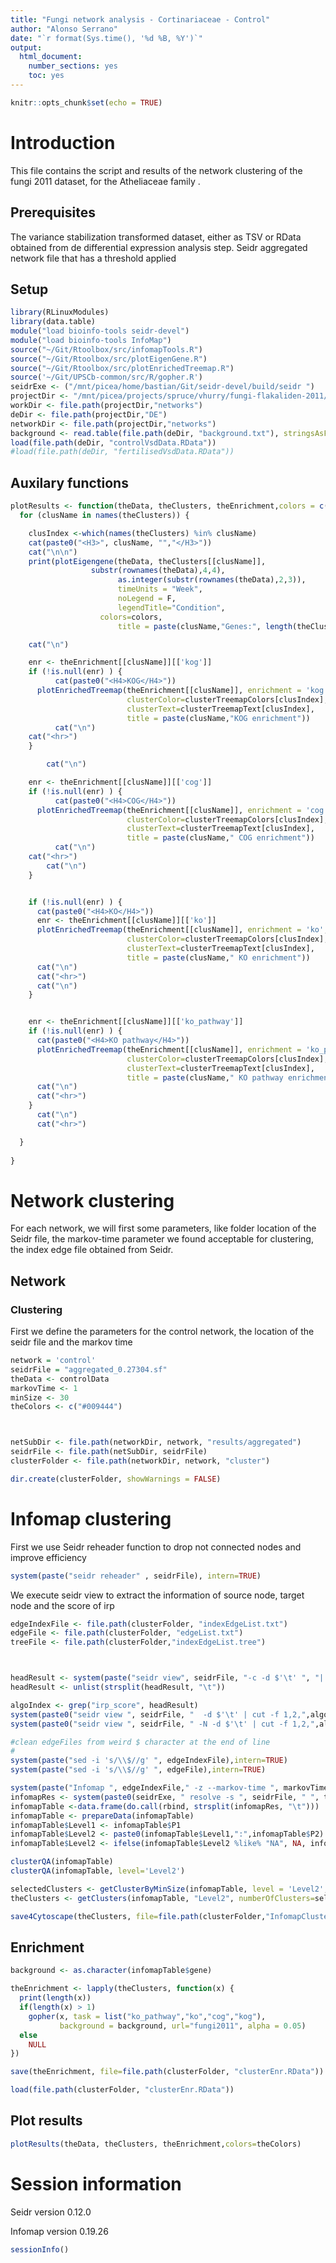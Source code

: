 ```yaml
---
title: "Fungi network analysis - Cortinariaceae - Control"
author: "Alonso Serrano"
date: "`r format(Sys.time(), '%d %B, %Y')`"
output: 
  html_document: 
    number_sections: yes
    toc: yes
---
```



```r
knitr::opts_chunk$set(echo = TRUE)
```
# Introduction
This file contains the script and results of the network clustering of the fungi 2011 dataset, for the Atheliaceae family . 

## Prerequisites
The variance stabilization transformed dataset, either as TSV or RData obtained from de differential expression analysis step.
Seidr aggregated network file that has a threshold applied


## Setup

```r
library(RLinuxModules)
library(data.table)
module("load bioinfo-tools seidr-devel")
module("load bioinfo-tools InfoMap")
source("~/Git/Rtoolbox/src/infomapTools.R")
source("~/Git/Rtoolbox/src/plotEigenGene.R")
source("~/Git/Rtoolbox/src/plotEnrichedTreemap.R")
source('~/Git/UPSCb-common/src/R/gopher.R')
seidrExe <- ("/mnt/picea/home/bastian/Git/seidr-devel/build/seidr ")
projectDir <- "/mnt/picea/projects/spruce/vhurry/fungi-flakaliden-2011/Cortinariaceae"
workDir <- file.path(projectDir,"networks")
deDir <- file.path(projectDir,"DE")
networkDir <- file.path(projectDir,"networks")
background <- read.table(file.path(deDir, "background.txt"), stringsAsFactors = F, header=F)[[1]]
load(file.path(deDir, "controlVsdData.RData"))
#load(file.path(deDir, "fertilisedVsdData.RData"))
```
## Auxilary functions
```r
plotResults <- function(theData, theClusters, theEnrichment,colors = c("#009444", "#BE9230")) {
  for (clusName in names(theClusters)) {

    clusIndex <-which(names(theClusters) %in% clusName)
    cat(paste0("<H3>", clusName, "","</H3>"))
    cat("\n\n")
    print(plotEigengene(theData, theClusters[[clusName]],                      
                  substr(rownames(theData),4,4), 
                        as.integer(substr(rownames(theData),2,3)), 
                        timeUnits = "Week",
                        noLegend = F,
                        legendTitle="Condition",
                    colors=colors,
                        title = paste(clusName,"Genes:", length(theClusters[[clusName]]) )))

    cat("\n")

    enr <- theEnrichment[[clusName]][['kog']]
    if (!is.null(enr) ) {
          cat(paste0("<H4>KOG</H4>"))
      plotEnrichedTreemap(theEnrichment[[clusName]], enrichment = 'kog', namespace = 'BP',
                          clusterColor=clusterTreemapColors[clusIndex],
                          clusterText=clusterTreemapText[clusIndex], 
                          title = paste(clusName,"KOG enrichment"))
          cat("\n")
    cat("<hr>")
    }

        cat("\n")

    enr <- theEnrichment[[clusName]][['cog']]
    if (!is.null(enr) ) {
          cat(paste0("<H4>COG</H4>"))
      plotEnrichedTreemap(theEnrichment[[clusName]], enrichment = 'cog', namespace = 'BP',
                          clusterColor=clusterTreemapColors[clusIndex],
                          clusterText=clusterTreemapText[clusIndex], 
                          title = paste(clusName," COG enrichment"))
          cat("\n")
    cat("<hr>")
        cat("\n")
    }


    if (!is.null(enr) ) {
      cat(paste0("<H4>KO</H4>"))
      enr <- theEnrichment[[clusName]][['ko']]
      plotEnrichedTreemap(theEnrichment[[clusName]], enrichment = 'ko', namespace = 'BP',
                          clusterColor=clusterTreemapColors[clusIndex],
                          clusterText=clusterTreemapText[clusIndex], 
                          title = paste(clusName," KO enrichment"))
      cat("\n")
      cat("<hr>")
      cat("\n")
    }


    enr <- theEnrichment[[clusName]][['ko_pathway']]
    if (!is.null(enr) ) {
      cat(paste0("<H4>KO pathway</H4>"))
      plotEnrichedTreemap(theEnrichment[[clusName]], enrichment = 'ko_pathway', namespace = 'BP',
                          clusterColor=clusterTreemapColors[clusIndex],
                          clusterText=clusterTreemapText[clusIndex], 
                          title = paste(clusName," KO pathway enrichment"))
      cat("\n")
      cat("<hr>")
    }
      cat("\n")
      cat("<hr>")

  }
  
}
```


# Network clustering
For each network, we will first some parameters, like folder location of the Seidr file, the markov-time parameter we found acceptable for clustering, the index edge file obtained from Seidr.

## Network
### Clustering
First we define the parameters for the control network, the location of the seidr file and the markov time
```r
network = 'control'
seidrFile = "aggregated_0.27304.sf"
theData <- controlData
markovTime <- 1
minSize <- 30
theColors <- c("#009444")



netSubDir <- file.path(networkDir, network, "results/aggregated")
seidrFile <- file.path(netSubDir, seidrFile)
clusterFolder <- file.path(networkDir, network, "cluster")

dir.create(clusterFolder, showWarnings = FALSE)
```
# Infomap clustering
First we use Seidr reheader function to drop not connected nodes and improve efficiency
```r
system(paste("seidr reheader" , seidrFile), intern=TRUE)

```
We execute seidr view to extract the information of source node, target node and the score of irp
```r
edgeIndexFile <- file.path(clusterFolder, "indexEdgeList.txt")
edgeFile <- file.path(clusterFolder, "edgeList.txt")
treeFile <- file.path(clusterFolder,"indexEdgeList.tree")



headResult <- system(paste("seidr view", seidrFile, "-c -d $'\t' ", "| head -n 1"), intern=TRUE)
headResult <- unlist(strsplit(headResult, "\t"))

algoIndex <- grep("irp_score", headResult)
system(paste0("seidr view ", seidrFile, "  -d $'\t' | cut -f 1,2,",algoIndex, " > ",edgeFile), intern=TRUE)
system(paste0("seidr view ", seidrFile, " -N -d $'\t' | cut -f 1,2,",algoIndex," >",edgeIndexFile), intern=TRUE)

#clean edgeFiles from weird $ character at the end of line
#
system(paste("sed -i 's/\\$//g' ", edgeIndexFile),intern=TRUE) 
system(paste("sed -i 's/\\$//g' ", edgeFile),intern=TRUE) 
```

```r
system(paste("Infomap ", edgeIndexFile," -z --markov-time ", markovTime," ", clusterFolder))
infomapRes <- system(paste0(seidrExe, " resolve -s ", seidrFile, " ", treeFile), intern=TRUE)
infomapTable <-data.frame(do.call(rbind, strsplit(infomapRes, "\t")))
infomapTable <- prepareData(infomapTable)
infomapTable$Level1 <- infomapTable$P1
infomapTable$Level2 <- paste0(infomapTable$Level1,":",infomapTable$P2)
infomapTable$Level2 <- ifelse(infomapTable$Level2 %like% "NA", NA, infomapTable$Level2)  

clusterQA(infomapTable)
clusterQA(infomapTable, level='Level2')
```


```r

selectedClusters <- getClusterByMinSize(infomapTable, level = 'Level2', min=minSize)
theClusters <- getClusters(infomapTable, "Level2", numberOfClusters=selectedClusters)

```

```r
save4Cytoscape(theClusters, file=file.path(clusterFolder,"InfomapClusters.tsv"))
```

## Enrichment
```r
background <- as.character(infomapTable$gene)

theEnrichment <- lapply(theClusters, function(x) {
  print(length(x))
  if(length(x) > 1)
    gopher(x, task = list("ko_pathway","ko","cog","kog"), 
           background = background, url="fungi2011", alpha = 0.05)
  else
    NULL
})

```

```r
save(theEnrichment, file=file.path(clusterFolder, "clusterEnr.RData"))
```

```r
load(file.path(clusterFolder, "clusterEnr.RData"))
```

## Plot results
```r
plotResults(theData, theClusters, theEnrichment,colors=theColors)

```


# Session information
Seidr version 0.12.0

Infomap version 0.19.26


```r
sessionInfo()
```

